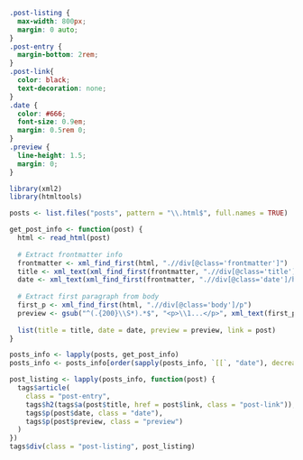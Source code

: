 ```css
.post-listing {
  max-width: 800px;
  margin: 0 auto;
}
.post-entry {
  margin-bottom: 2rem;
}
.post-link{
  color: black;
  text-decoration: none;
}
.date {
  color: #666;
  font-size: 0.9em;
  margin: 0.5rem 0;
}
.preview {
  line-height: 1.5;
  margin: 0;
}
```

```r
library(xml2)
library(htmltools)

posts <- list.files("posts", pattern = "\\.html$", full.names = TRUE)

get_post_info <- function(post) {
  html <- read_html(post)
  
  # Extract frontmatter info
  frontmatter <- xml_find_first(html, ".//div[@class='frontmatter']")
  title <- xml_text(xml_find_first(frontmatter, ".//div[@class='title']/h1"))
  date <- xml_text(xml_find_first(frontmatter, ".//div[@class='date']/h3"))
  
  # Extract first paragraph from body
  first_p <- xml_find_first(html, ".//div[@class='body']/p")
  preview <- gsub("^(.{200}\\S*).*$", "<p>\\1...</p>", xml_text(first_p))
  
  list(title = title, date = date, preview = preview, link = post)
}

posts_info <- lapply(posts, get_post_info)
posts_info <- posts_info[order(sapply(posts_info, `[[`, "date"), decreasing = TRUE)]

post_listing <- lapply(posts_info, function(post) {
  tags$article(
    class = "post-entry",
    tags$h2(tags$a(post$title, href = post$link, class = "post-link")),
    tags$p(post$date, class = "date"),
    tags$p(post$preview, class = "preview")
  )
})
tags$div(class = "post-listing", post_listing)
```

